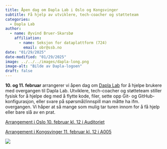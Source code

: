 ```yaml
---
title: Åpen dag om Dapla Lab i Oslo og Kongsvinger
subtitle: Få hjelp av utviklere, tech-coacher og støtteteam
categories:
  - Dapla Lab
author:
  - name: Øyvind Bruer-Skarsbø
    affiliation: 
      - name: Seksjon for dataplattform (724)
        email: obr@ssb.no
date: "01/29/2025"
date-modified: "01/29/2025"
image: ../../../images/dapla-long.png
image-alt: "Bilde av Dapla-logoen"
draft: false
---
```


**10\. og 11. februar** arrangerer vi åpen dag om [Dapla Lab](../../../statistikkere/dapla-lab.qmd) for å hjelpe brukere med overgangen til Dapla Lab. Utviklere, tech-coacher og støtteteam stiller fysisk for å hjelpe deg med å flytte kode, filer, sette opp Git- og GitHub-konfigurasjon, eller svare på spørsmål/innspill man måtte ha ifm. overgangen. Vi håper at så mange som mulig tar turen innom for å få hjelp eller bare slå av en prat. 

[Arrangement i Oslo 10. februar kl. 12 i Auditoriet](https://ssbno.sharepoint.com/sites/byraanettet/_layouts/15/Event.aspx?ListGuid=a0801a90-f230-4501-b2bb-a1182a162a94&ItemId=1380)

[Arrangement i Kongsvinger 11. februar kl. 12 i A005](https://ssbno.sharepoint.com/sites/byraanettet/_layouts/15/Event.aspx?ListGuid=a0801a90-f230-4501-b2bb-a1182a162a94&ItemId=1381)

![](../../../images/dapla-lab-landing.png)
